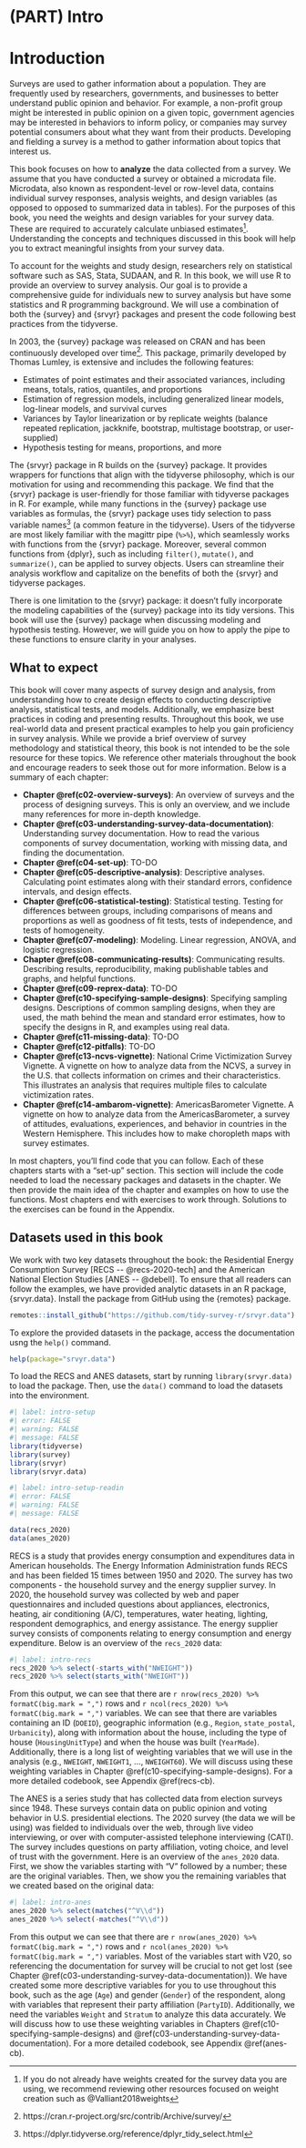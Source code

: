 \mainmatter

# (PART) Intro {-}

# Introduction {#c01-intro}

Surveys are used to gather information about a population. They are frequently used by researchers, governments, and businesses to better understand public opinion and behavior. For example, a non-profit group might be interested in public opinion on a given topic, government agencies may be interested in behaviors to inform policy, or companies may survey potential consumers about what they want from their products. Developing and fielding a survey is a method to gather information about topics that interest us.

<!--Consider pulling out definitions into call out boxes or a glossary-->
This book focuses on how to **analyze** the data collected from a survey. We assume that you have conducted a survey or obtained a microdata file.  Microdata, also known as respondent-level or row-level data, contains individual survey responses, analysis weights, and design variables (as opposed to opposed to summarized data in tables). For the purposes of this book, you need the weights and design variables for your survey data. These are required to accurately calculate unbiased estimates^[If you do not already have weights created for the survey data you are using, we recommend reviewing other resources focused on weight creation such as @Valliant2018weights]. Understanding the concepts and techniques discussed in this book will help you to extract meaningful insights from your survey data.

To account for the weights and study design, researchers rely on statistical software such as SAS, Stata, SUDAAN, and R. In this book, we will use R to provide an overview to survey analysis. Our goal is to provide a comprehensive guide for individuals new to survey analysis but have some statistics and R programming background. We will use a combination of both the {survey} and {srvyr} packages and present the code following best practices from the tidyverse. 

In 2003, the {survey} package was released on CRAN and has been continuously developed over time^[https://cran.r-project.org/src/contrib/Archive/survey/]. This package, primarily developed by Thomas Lumley, is extensive and includes the following features:

- Estimates of point estimates and their associated variances, including means, totals, ratios, quantiles, and proportions
- Estimation of regression models, including generalized linear models, log-linear models, and survival curves
- Variances by Taylor linearization or by replicate weights (balance repeated replication, jackknife, bootstrap, multistage bootstrap, or user-supplied)
- Hypothesis testing for means, proportions, and more

The {srvyr} package in R builds on the {survey} package. It provides wrappers for functions that align with the tidyverse philosophy, which is our motivation for using and recommending this package. We find that the {srvyr} package is user-friendly for those familiar with tidyverse packages in R. For example, while many functions in the {survey} package use variables as formulas, the {srvyr} package uses tidy selection to pass variable names^[https://dplyr.tidyverse.org/reference/dplyr_tidy_select.html] (a common feature in the tidyverse). Users of the tidyverse are most likely familiar with the magittr pipe (`%>%`), which seamlessly works with functions from the {srvyr} package. Moreover, several common functions from {dplyr}, such as including `filter()`, `mutate()`, and `summarize()`, can be applied to survey objects. Users can streamline their analysis workflow and capitalize on the benefits of both the {srvyr} and tidyverse packages.

There is one limitation to the {srvyr} package: it doesn't fully incorporate the modeling capabilities of the {survey} package into its tidy versions. This book will use the {survey} package when discussing modeling and hypothesis testing. However, we will guide you on how to apply the pipe to these functions to ensure clarity in your analyses.

## What to expect {#what-to-expect}

This book will cover many aspects of survey design and analysis, from understanding how to create design effects to conducting descriptive analysis, statistical tests, and models.  Additionally, we emphasize best practices in coding and presenting results. Throughout this book, we use real-world data and present practical examples to help you gain proficiency in survey analysis. While we provide a brief overview of survey methodology and statistical theory, this book is not intended to be the sole resource for these topics.  We reference other materials throughout the book and encourage readers to seek those out for more information. Below is a summary of each chapter:

- **Chapter \@ref(c02-overview-surveys)**: An overview of surveys and the process of designing surveys. This is only an overview, and we include many references for more in-depth knowledge.
- **Chapter \@ref(c03-understanding-survey-data-documentation)**: Understanding survey documentation. How to read the various components of survey documentation, working with missing data, and finding the documentation.
- **Chapter \@ref(c04-set-up)**: TO-DO
- **Chapter \@ref(c05-descriptive-analysis)**: Descriptive analyses. Calculating point estimates along with their standard errors, confidence intervals, and design effects.
- **Chapter \@ref(c06-statistical-testing)**: Statistical testing. Testing for differences between groups, including comparisons of means and proportions as well as goodness of fit tests, tests of independence, and tests of homogeneity.
- **Chapter \@ref(c07-modeling)**: Modeling. Linear regression, ANOVA, and logistic regression.
- **Chapter \@ref(c08-communicating-results)**: Communicating results. Describing results, reproducibility, making publishable tables and graphs, and helpful functions.
- **Chapter \@ref(c09-reprex-data)**: TO-DO 
- **Chapter \@ref(c10-specifying-sample-designs)**: Specifying sampling designs. Descriptions of common sampling designs, when they are used, the math behind the mean and standard error estimates, how to specify the designs in R, and examples using real data.
- **Chapter \@ref(c11-missing-data)**: TO-DO
- **Chapter \@ref(c12-pitfalls)**: TO-DO
- **Chapter \@ref(c13-ncvs-vignette)**: National Crime Victimization Survey Vignette. A vignette on how to analyze data from the NCVS, a survey in the U.S. that collects information on crimes and their characteristics. This illustrates an analysis that requires multiple files to calculate victimization rates.
- **Chapter \@ref(c14-ambarom-vignette)**: AmericasBarometer Vignette. A vignette on how to analyze data from the AmericasBarometer, a survey of attitudes, evaluations, experiences, and behavior in countries in the Western Hemisphere. This includes how to make choropleth maps with survey estimates.

In most chapters, you'll find code that you can follow. Each of these chapters starts with a "set-up" section. This section will include the code needed to load the necessary packages and datasets in the chapter.  We then provide the main idea of the chapter and examples on how to use the functions.  Most chapters end with exercises to work through.  Solutions to the exercises can be found in the Appendix.

## Datasets used in this book

We work with two key datasets throughout the book: the Residential Energy Consumption Survey [RECS -- @recs-2020-tech] and the American National Election Studies [ANES -- @debell].  To ensure that all readers can follow the examples, we have provided analytic datasets in an R package, {srvyr.data}. Install the package from GitHub using the {remotes} package.

```r
remotes::install_github("https://github.com/tidy-survey-r/srvyr.data")
```

To explore the provided datasets in the package, access the documentation usng the `help()` command.

```r
help(package="srvyr.data")
```
To load the RECS and ANES datasets, start by running `library(srvyr.data)` to load the package. Then, use the `data()` command to load the datasets into the environment.

```r
#| label: intro-setup
#| error: FALSE
#| warning: FALSE
#| message: FALSE
library(tidyverse)
library(survey)
library(srvyr)
library(srvyr.data)
```

```r
#| label: intro-setup-readin
#| error: FALSE
#| warning: FALSE
#| message: FALSE

data(recs_2020)
data(anes_2020)
```

RECS is a study that provides energy consumption and expenditures data in American households. The Energy Information Administration funds RECS and has been fielded 15 times between 1950 and 2020. The survey has two components - the household survey and the energy supplier survey. In 2020, the household survey was collected by web and paper questionnaires and included questions about appliances, electronics, heating, air conditioning (A/C), temperatures, water heating, lighting, respondent demographics, and energy assistance. The energy supplier survey consists of components relating to energy consumption and energy expenditure. Below is an overview of the `recs_2020` data:

```r
#| label: intro-recs
recs_2020 %>% select(-starts_with("NWEIGHT"))
recs_2020 %>% select(starts_with("NWEIGHT"))
```

From this output, we can see that there are `r nrow(recs_2020) %>% formatC(big.mark = ",")` rows and `r ncol(recs_2020) %>% formatC(big.mark = ",")` variables.  We can see that there are variables containing an ID (`DOEID`), geographic information (e.g., `Region`, `state_postal`, `Urbanicity`), along with information about the house, including the type of house (`HousingUnitType`) and when the house was built (`YearMade`). Additionally, there is a long list of weighting variables that we will use in the analysis (e.g., `NWEIGHT`, `NWEIGHT1`, ..., `NWEIGHT60`). We will discuss using these weighting variables in Chapter \@ref(c10-specifying-sample-designs). For a more detailed codebook, see Appendix \@ref(recs-cb).

The ANES is a series study that has collected data from election surveys since 1948. These surveys contain data on public opinion and voting behavior in U.S. presidential elections. The 2020 survey (the data we will be using) was fielded to individuals over the web, through live video interviewing, or over with computer-assisted telephone interviewing (CATI). The survey includes questions on party affiliation, voting choice, and level of trust with the government. Here is an overview of the `anes_2020` data. First, we show the variables starting with "V" followed by a number; these are the original variables. Then, we show you the remaining variables that we created based on the original data:

```r
#| label: intro-anes
anes_2020 %>% select(matches("^V\\d"))
anes_2020 %>% select(-matches("^V\\d"))
```

From this output we can see that there are `r nrow(anes_2020) %>% formatC(big.mark = ",")` rows and `r ncol(anes_2020) %>% formatC(big.mark = ",")` variables.  Most of the variables start with V20, so referencing the documentation for survey will be crucial to not get lost (see Chapter \@ref(c03-understanding-survey-data-documentation)).  We have created some more descriptive variables for you to use throughout this book, such as the age (`Age`) and gender (`Gender`) of the respondent, along with variables that represent their party affiliation (`PartyID`). Additionally, we need the variables  `Weight` and `Stratum` to analyze this data accurately.  We will discuss how to use these weighting variables in Chapters \@ref(c10-specifying-sample-designs) and \@ref(c03-understanding-survey-data-documentation). For a more detailed codebook, see Appendix \@ref(anes-cb).

